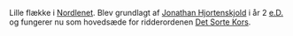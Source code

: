 {{title:Ny Tingstad}}
{{author:Laura Holmegaard}}
{{timestamp:2009-09-19T18:59:53Z}}
{{copyright:Ny Tingstad}}
Lille flække i [[Nordlenet]]. Blev grundlagt af [[Jonathan Hjortenskjold]] i år 2 [[e.D.]] og fungerer nu som hovedsæde for ridderordenen [[Det Sorte Kors]].